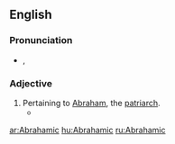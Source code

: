==English==

===Pronunciation===
* {{a|UK}} {{IPA|/eɪ.bɹəˈhæm.ɪk/}}, {{SAMPA|/eI.br@"h{m.Ik/}}

===Adjective===
{{en-adj}}

# Pertaining to [[Abraham]], the [[patriarch]].
#*{{quote-journal|journal=The Methodist review|page=66|title=Spiritual Development of St. Paul|author=James B. Kennedy.|year=1896|passage=Paul's faith was at this crisis in his spiritual illumination more '''Abrahamic''' than Christlike in its character.}}

[[ar:Abrahamic]]
[[hu:Abrahamic]]
[[ru:Abrahamic]]